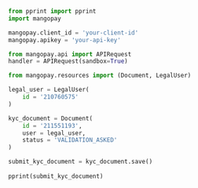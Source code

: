   
```python Python  
from pprint import pprint
import mangopay

mangopay.client_id = 'your-client-id'
mangopay.apikey = 'your-api-key'

from mangopay.api import APIRequest
handler = APIRequest(sandbox=True)

from mangopay.resources import (Document, LegalUser)

legal_user = LegalUser(
    id = '210760575'
)

kyc_document = Document(
    id = '211551193',
    user = legal_user,
    status = 'VALIDATION_ASKED'
)

submit_kyc_document = kyc_document.save()
 
pprint(submit_kyc_document)  
```